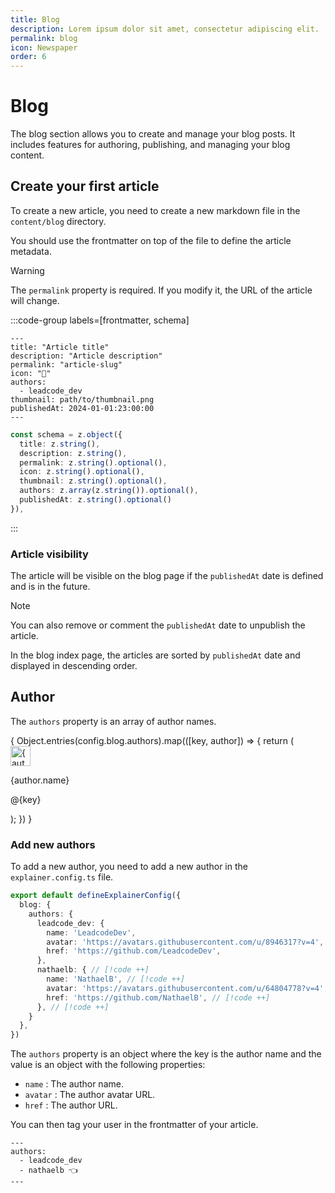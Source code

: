 ```yaml
---
title: Blog
description: Lorem ipsum dolor sit amet, consectetur adipiscing elit.
permalink: blog
icon: Newspaper
order: 6
---
```


# Blog

The blog section allows you to create and manage your blog posts. It includes features for authoring, publishing, and managing your blog content.

## Create your first article

To create a new article, you need to create a new markdown file in the `content/blog` directory.

You should use the frontmatter on top of the file to define the article metadata.

> [!WARNING]
> The `permalink` property is required. If you modify it, the URL of the article will change.

:::code-group labels=[frontmatter, schema]
```mdx
---
title: "Article title"
description: "Article description"
permalink: "article-slug"
icon: "👋"
authors:
  - leadcode_dev
thumbnail: path/to/thumbnail.png
publishedAt: 2024-01-01:23:00:00
---
```
```ts
const schema = z.object({
  title: z.string(),
  description: z.string(),
  permalink: z.string().optional(),
  icon: z.string().optional(),
  thumbnail: z.string().optional(),
  authors: z.array(z.string()).optional(),
  publishedAt: z.string().optional()
}),
```
:::

### Article visibility

The article will be visible on the blog page if the `publishedAt` date is defined and is in the future.

> [!NOTE]
> You can also remove or comment the `publishedAt` date to unpublish the article.

In the blog index page, the articles are sorted by `publishedAt` date and displayed in descending order.

## Author

The `authors` property is an array of author names.

<div class="mt-4 flex flex-wrap items-center gap-6">
  {
    Object.entries(config.blog.authors).map(([key, author]) => {
      return (
        <div
          data-orientation="horizontal"
          class="relative group/user flex items-center gap-2"
        >
          <span class="inline-flex items-center justify-center select-none overflow-hidden rounded-full align-middle bg-(--ui-bg-elevated) size-8 text-base shrink-0 transform transition-transform duration-200 group-hover/user:scale-115">
            <img
              width="32"
              height="32"
              alt={author.name}
              class="h-full w-full rounded-[inherit] object-cover"
              src={author.avatar}
            />
          </span>
          <div class="">
            <a
              href={author.href}
              tabindex="-1"
              rel="noopener noreferrer"
              aria-label={author.name}
              class="focus:outline-none peer"
            >
              <span class="absolute inset-0" aria-hidden="true" />
            </a>
            <p class="font-medium text-(--ui-text) peer-hover:text-(--ui-text-highlighted) transition-colors text-sm !p-0">
              {author.name}
            </p>
            <p class="text-muted-foreground transition-colors text-xs !p-0">
              @{key}
            </p>
          </div>
        </div>
      );
    })
  }
</div>

### Add new authors

To add a new author, you need to add a new author in the `explainer.config.ts` file.

```ts
export default defineExplainerConfig({
  blog: {
    authors: {
      leadcode_dev: {
        name: 'LeadcodeDev',
        avatar: 'https://avatars.githubusercontent.com/u/8946317?v=4',
        href: 'https://github.com/LeadcodeDev',
      },
      nathaelb: { // [!code ++]
        name: 'NathaelB', // [!code ++]
        avatar: 'https://avatars.githubusercontent.com/u/64804778?v=4', // [!code ++]
        href: 'https://github.com/NathaelB', // [!code ++]
      }, // [!code ++]
    }
  },
})
```

The `authors` property is an object where the key is the author name and the value is an object with the following properties:

- `name` : The author name.
- `avatar` : The author avatar URL.
- `href` : The author URL.

You can then tag your user in the frontmatter of your article.

```mdx
---
authors:
  - leadcode_dev
  - nathaelb 👈
---
```